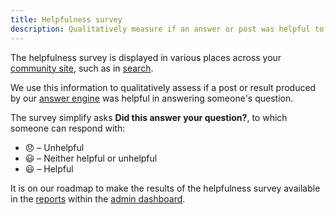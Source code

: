 ```yaml
---
title: Helpfulness survey
description: Qualitatively measure if an answer or post was helpful to someone
---
```


The helpfulness survey is displayed in various places across your [community site](/community-site), such as in [search](/search).

We use this information to qualitatively assess if a post or result produced by our [answer engine](/answer-engine) was helpful in answering someone's question.

The survey simplify asks **Did this answer your question?**, to which someone can respond with:

- 😞 – Unhelpful
- 😃 – Neither helpful or unhelpful
- 😃 – Helpful

It is on our roadmap to make the results of the helpfulness survey available in the [reports](/reports) within the [admin dashboard](https://dashboard.usehall.com).
